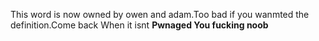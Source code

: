 This word is now owned by owen and adam.Too bad if you wanmted the definition.Come back When it isnt '''Pwnaged You fucking noob'''